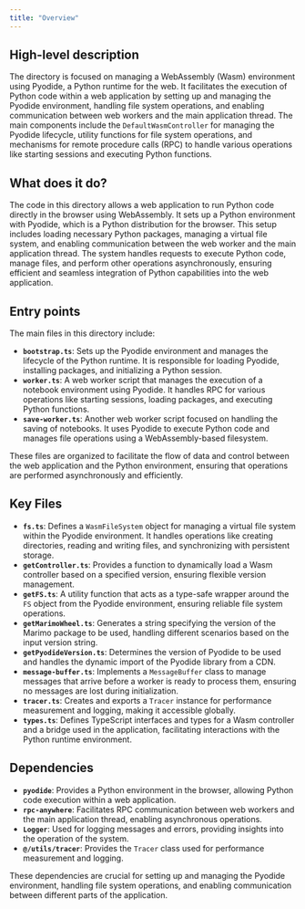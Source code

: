 ```yaml
---
title: "Overview"
---
```


## High-level description

The directory is focused on managing a WebAssembly (Wasm) environment using Pyodide, a Python runtime for the web. It facilitates the execution of Python code within a web application by setting up and managing the Pyodide environment, handling file system operations, and enabling communication between web workers and the main application thread. The main components include the `DefaultWasmController` for managing the Pyodide lifecycle, utility functions for file system operations, and mechanisms for remote procedure calls (RPC) to handle various operations like starting sessions and executing Python functions.

## What does it do?

The code in this directory allows a web application to run Python code directly in the browser using WebAssembly. It sets up a Python environment with Pyodide, which is a Python distribution for the browser. This setup includes loading necessary Python packages, managing a virtual file system, and enabling communication between the web worker and the main application thread. The system handles requests to execute Python code, manage files, and perform other operations asynchronously, ensuring efficient and seamless integration of Python capabilities into the web application.

## Entry points

The main files in this directory include:

- **`bootstrap.ts`**: Sets up the Pyodide environment and manages the lifecycle of the Python runtime. It is responsible for loading Pyodide, installing packages, and initializing a Python session.
- **`worker.ts`**: A web worker script that manages the execution of a notebook environment using Pyodide. It handles RPC for various operations like starting sessions, loading packages, and executing Python functions.
- **`save-worker.ts`**: Another web worker script focused on handling the saving of notebooks. It uses Pyodide to execute Python code and manages file operations using a WebAssembly-based filesystem.

These files are organized to facilitate the flow of data and control between the web application and the Python environment, ensuring that operations are performed asynchronously and efficiently.

## Key Files

- **`fs.ts`**: Defines a `WasmFileSystem` object for managing a virtual file system within the Pyodide environment. It handles operations like creating directories, reading and writing files, and synchronizing with persistent storage.
- **`getController.ts`**: Provides a function to dynamically load a Wasm controller based on a specified version, ensuring flexible version management.
- **`getFS.ts`**: A utility function that acts as a type-safe wrapper around the `FS` object from the Pyodide environment, ensuring reliable file system operations.
- **`getMarimoWheel.ts`**: Generates a string specifying the version of the Marimo package to be used, handling different scenarios based on the input version string.
- **`getPyodideVersion.ts`**: Determines the version of Pyodide to be used and handles the dynamic import of the Pyodide library from a CDN.
- **`message-buffer.ts`**: Implements a `MessageBuffer` class to manage messages that arrive before a worker is ready to process them, ensuring no messages are lost during initialization.
- **`tracer.ts`**: Creates and exports a `Tracer` instance for performance measurement and logging, making it accessible globally.
- **`types.ts`**: Defines TypeScript interfaces and types for a Wasm controller and a bridge used in the application, facilitating interactions with the Python runtime environment.

## Dependencies

- **`pyodide`**: Provides a Python environment in the browser, allowing Python code execution within a web application.
- **`rpc-anywhere`**: Facilitates RPC communication between web workers and the main application thread, enabling asynchronous operations.
- **`Logger`**: Used for logging messages and errors, providing insights into the operation of the system.
- **`@/utils/tracer`**: Provides the `Tracer` class used for performance measurement and logging.

These dependencies are crucial for setting up and managing the Pyodide environment, handling file system operations, and enabling communication between different parts of the application.